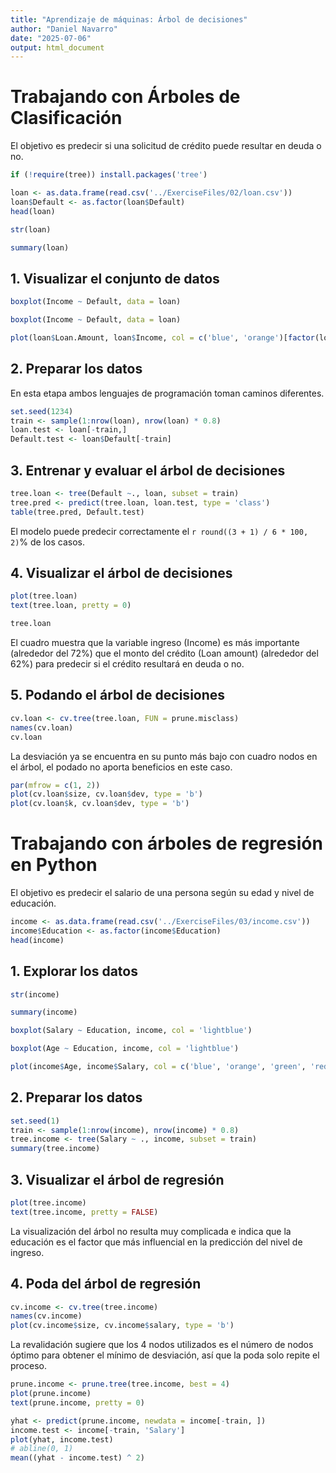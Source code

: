 ```yaml
---
title: "Aprendizaje de máquinas: Árbol de decisiones"
author: "Daniel Navarro"
date: "2025-07-06"
output: html_document
---
```


# Trabajando con Árboles de Clasificación

El objetivo es predecir si una solicitud de crédito puede resultar en deuda o no.

```r
if (!require(tree)) install.packages('tree')
```


```r
loan <- as.data.frame(read.csv('../ExerciseFiles/02/loan.csv'))
loan$Default <- as.factor(loan$Default)
head(loan)
```

```r
str(loan)
```

```r
summary(loan)
```

## 1. Visualizar el conjunto de datos


```r
boxplot(Income ~ Default, data = loan)
```
```r
boxplot(Income ~ Default, data = loan)
```

```r
plot(loan$Loan.Amount, loan$Income, col = c('blue', 'orange')[factor(loan$Default)], pch = c('^', 'o')[factor(loan$Default)], sub = '^ = No, o = Yes')
```

## 2. Preparar los datos

En esta etapa ambos lenguajes de programación toman caminos diferentes.

```r
set.seed(1234)
train <- sample(1:nrow(loan), nrow(loan) * 0.8)
loan.test <- loan[-train,]
Default.test <- loan$Default[-train]
```

## 3. Entrenar y evaluar el árbol de decisiones

```r
tree.loan <- tree(Default ~., loan, subset = train)
tree.pred <- predict(tree.loan, loan.test, type = 'class')
table(tree.pred, Default.test)
```
El modelo puede predecir correctamente el `r round((3 + 1) / 6 * 100, 2)`% de los casos.

## 4. Visualizar el árbol de decisiones

```r
plot(tree.loan)
text(tree.loan, pretty = 0)
```

```r
tree.loan
```
El cuadro muestra que la variable ingreso (Income) es más importante (alrededor del 72%) que el monto del crédito (Loan amount) (alrededor del 62%) para predecir si el crédito resultará en deuda o no.

## 5. Podando el árbol de decisiones

```r
cv.loan <- cv.tree(tree.loan, FUN = prune.misclass)
names(cv.loan)
cv.loan
```
La desviación ya se encuentra en su punto más bajo con cuadro nodos en el árbol, el podado no aporta beneficios en este caso.

```r
par(mfrow = c(1, 2))
plot(cv.loan$size, cv.loan$dev, type = 'b')
plot(cv.loan$k, cv.loan$dev, type = 'b')
```

# Trabajando con árboles de regresión en Python

El objetivo es predecir el salario de una persona según su edad y nivel de educación.

```r
income <- as.data.frame(read.csv('../ExerciseFiles/03/income.csv'))
income$Education <- as.factor(income$Education)
head(income)
```

## 1. Explorar los datos

```r
str(income)
```

```r
summary(income)
```

```r
boxplot(Salary ~ Education, income, col = 'lightblue')
```

```r
boxplot(Age ~ Education, income, col = 'lightblue')
```

```r
plot(income$Age, income$Salary, col = c('blue', 'orange', 'green', 'red', 'black')[factor(income$Education)], sub = 'B = Bachelors, D = Diploma, C = Doctorate, M = Master, P = Professional', pch = c('B', 'D', 'C', 'M', 'P')[factor(income$Education)])
```

## 2. Preparar los datos

```r
set.seed(1)
train <- sample(1:nrow(income), nrow(income) * 0.8)
tree.income <- tree(Salary ~ ., income, subset = train)
summary(tree.income)
```

## 3. Visualizar el árbol de regresión

```r
plot(tree.income)
text(tree.income, pretty = FALSE)
```
La visualización del árbol no resulta muy complicada e indica que la educación es el factor que más influencial en la predicción del nivel de ingreso.

## 4. Poda del árbol de regresión

```r
cv.income <- cv.tree(tree.income)
names(cv.income)
plot(cv.income$size, cv.income$salary, type = 'b')
```

La revalidación sugiere que los 4 nodos utilizados es el número de nodos óptimo para obtener el mínimo de desviación, así que la poda solo repite el proceso.

```r
prune.income <- prune.tree(tree.income, best = 4)
plot(prune.income)
text(prune.income, pretty = 0)
```


```r
yhat <- predict(prune.income, newdata = income[-train, ])
income.test <- income[-train, 'Salary']
plot(yhat, income.test)
# abline(0, 1)
mean((yhat - income.test) ^ 2)
```
